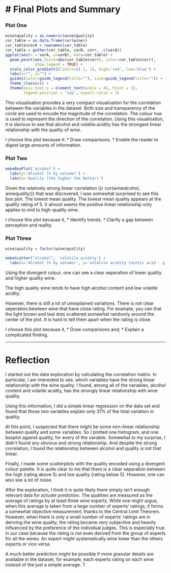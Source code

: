 # Final Plots and Summary
===

### Plot One
```r
wine$quality = as.numeric(wine$quality)
cor_table = as.data.frame(cor(wine))
cor_table$varA = rownames(cor_table)
cor_table = gather(cor_table, varB, corr, -c(varA))
ggplot(aes(x = varA, y=varB), data=cor_table) +
  geom_point(aes_(size=abs(cor_table$corr), color=cor_table$corr),
             show.legend = TRUE) +
  scale_color_gradient2(limits=c(-1, 1), high='red', low='blue') +
  labs(x="", y="") +
  guides(color=guide_legend(title=""), size=guide_legend(title="")) + 
  theme_classic() + 
  theme(axis.text.x = element_text(angle = 45, hjust = 1),
        legend.position = 'top', aspect.ratio = 1)
```

This visualisation provides a very compact visualisation for the correlation between the variables in the dataset. Both size and transparency of the circle are used to encode the magnitude of the correlation. The colour hue is used to represent the direction of the correlation. Using this visualisation, it is obvious to see that alcohol and volatile.acidity has the strongest linear relationship with the quality of wine.

I choose this plot because it:
* Draw comparisons.
* Enable the reader to digest large amounts of information.

### Plot Two
```r
makeBoxPlot('alcohol') + 
  labs(y='Alcohol (% by volume)') +
  labs(x='Quality (the higher the better)')
```
Given the relatively strong linear correlation ({r cor(wine$alcohol, wine$quality)}) that was discovered, I was somewhat surprised to see this box plot. The lowest mean quality. The lowest mean quality appears at the quality rating of 5. It almost seems the positive linear relationship only applies to mid to high-quality wine.

I choose this plot because it,
* Identify trends.
* Clarify a gap between perception and reality.

### Plot Three
```r
wine$quality = factor(wine$quality)

makeScatter("alcohol", 'volatile.acidity') +
  labs(x='Alcohol (% by volume)', y='volatile acidity (acetic acid - g / dm^3)')
```

Using the divergent colour, one can see a clear seperation of lower quality and higher quality wine. 

The high quality wine tends to have high alcohol content and low volatile acidity.

However, there is still a lot of unexplained variations. There is not clear seperation bewteen wine that have close rating. For example, you can that the light brown and teal dots scattered somewhat randomly around the center of the plot. It is hard to tell them apart when the rating is close. 

I choose this plot because it,
* Draw comparisons and;
* Explain a complicated finding.

------

# Reflection
I started out the data exploration by calculating the correlation matrix. 
In particular, I am interested to see, which variables have the strong linear relationship with the wine quality. I found, among all of the variables, alcohol content and volatile acidity, has the strongly linear relationship with wine quality. 

Using this information, I did a simple linear regression on the data set and found that those two variables explain only 31% of the total variation in quality. 

At this point, I suspected that there might be some non-linear relationship between quality and some variables. So I plotted one histogram, and one boxplot against quality, for every of the variable. Somewhat to my surprise, I didn't found any obvious and strong relationship. And despite the strong correlation, 
I found the relationship between alcohol and quality is not that linear. 

Finally, I made some scatterplots with the quality encoded using a divergent colour palette. It is quite clear to me that there is a clear separation between
the high (rating above 5) and low quality (rating below 5). However, one can also see a lot of noise. 

After the exploration, I think it is quite likely there simply isn't enough relevant data for actuate prediction. The qualities are measured as the average
of ratings by at least three wine experts. While one might argue, when this average is taken from a large number of experts' ratings, it forms a somewhat 
objective measurement, thanks to the Central Limit Theorem. However, when there is only a small number of experts' ratings are in deriving the wine quality, 
the rating became very subjective and heavily influenced by the preference of the individual judges. This is especially true in our case because the rating is not even derived from the group of experts for all the wines. An expert might
systematically wine lower than the others experts or vice versa. 

A much better prediction might be possible if more granular details are available in the dataset, for example, each experts rating on each wine instead
of the just a simple average. T